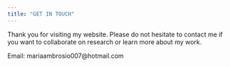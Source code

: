 ```yaml
---
title: "GET IN TOUCH"
---
```


Thank you for visiting my website. Please do not hesitate to contact me if you want to collaborate on research or learn more about my work.

Email: mariaambrosio007@hotmail.com